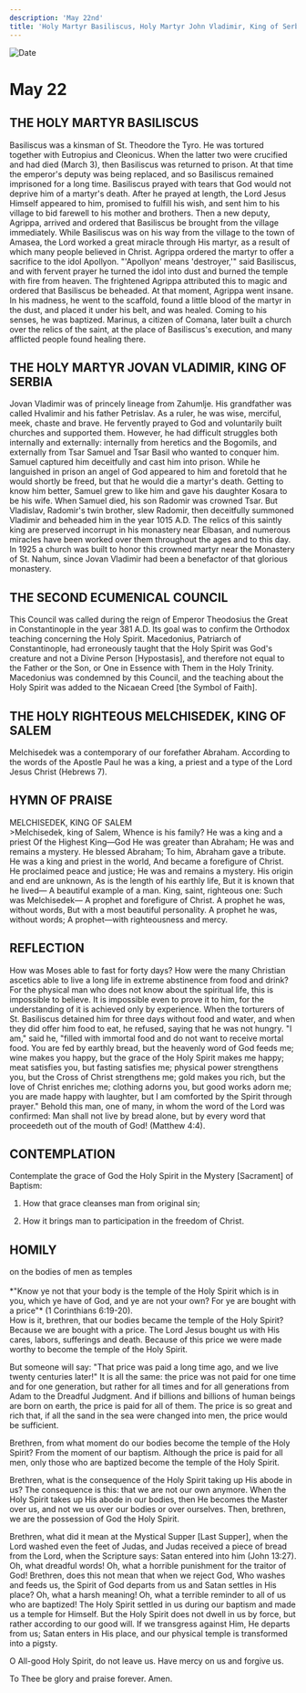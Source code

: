 ```yaml
---
description: 'May 22nd'
title: 'Holy Martyr Basiliscus, Holy Martyr John Vladimir, King of Serbia, the Second Ecumenical Council, Melchisedek, King of Salem'
---
```


<CustomPaginator />
<RunningHead />

<Image src="/title-imprint.png" height={68} width={50} alt="Date" className="title-imprint"/>

# <div id="date">May <Image className="four-dot" src="/four-dot.png" height={15} width={15} alt="" />22</div>

## THE HOLY MARTYR BASILISCUS

Basiliscus was a kinsman of St. Theodore the Tyro. He was tortured together with Eutropius and Cleonicus. When the latter two were crucified and had died (March 3), then Basiliscus was returned to prison. At that time the emperor's deputy was being replaced, and so Basiliscus remained imprisoned for a long time. Basiliscus prayed with tears that God would not deprive him of a martyr's death. After he prayed at length, the Lord Jesus Himself appeared to him, promised to fulfill his wish, and sent him to his village to bid farewell to his mother and brothers. Then a new deputy, Agrippa, arrived and ordered that Basiliscus be brought from the village immediately. While Basiliscus was on his way from the village to the town of Amasea, the Lord worked a great miracle through His martyr, as a result of which many people believed in Christ. Agrippa ordered the martyr to offer a sacrifice to the idol Apollyon. "'Apollyon' means 'destroyer,'" said Basiliscus, and with fervent prayer he turned the idol into dust and burned the temple with fire from heaven. The frightened Agrippa attributed this to magic and ordered that Basiliscus be beheaded. At that moment, Agrippa went insane. In his madness, he went to the scaffold, found a little blood of the martyr in the dust, and placed it under his belt, and was healed. Coming to his senses, he was baptized. Marinus, a citizen of Comana, later built a church over the relics of the saint, at the place of Basiliscus's execution, and many afflicted people found healing there.

## THE HOLY MARTYR JOVAN VLADIMIR, KING OF SERBIA

Jovan Vladimir was of princely lineage from Zahumlje. His grandfather was called Hvalimir and his father Petrislav. As a ruler, he was wise, merciful, meek, chaste and brave. He fervently prayed to God and voluntarily built churches and supported them. However, he had difficult struggles both internally and externally: internally from heretics and the Bogomils, and externally from Tsar Samuel and Tsar Basil who wanted to conquer him. Samuel captured him deceitfully and cast him into prison. While he languished in prison an angel of God appeared to him and foretold that he would shortly be freed, but that he would die a martyr's death. Getting to know him better, Samuel grew to like him and gave his daughter Kosara to be his wife. When Samuel died, his son Radomir was crowned Tsar. But Vladislav, Radomir's twin brother, slew Radomir, then deceitfully summoned Vladimir and beheaded him in the year 1015 A.D. The relics of this saintly king are preserved incorrupt in his monastery near Elbasan, and numerous miracles have been worked over them throughout the ages and to this day.  In 1925 a church was built to honor this crowned martyr near the Monastery of St. Nahum, since Jovan Vladimir had been a benefactor of that glorious monastery.

## THE SECOND ECUMENICAL COUNCIL

This Council was called during the reign of Emperor Theodosius the Great in Constantinople in the year 381 A.D. Its goal was to confirm the Orthodox teaching concerning the Holy Spirit. Macedonius, Patriarch of Constantinople, had erroneously taught that the Holy Spirit was God's creature and not a Divine Person [Hypostasis], and therefore not equal to the Father or the Son, or One in Essence with Them in the Holy Trinity. Macedonius was condemned by this Council, and the teaching about the Holy Spirit was added to the Nicaean Creed [the Symbol of Faith].

## THE HOLY RIGHTEOUS MELCHISEDEK, KING OF SALEM

Melchisedek was a contemporary of our forefather Abraham. According to the words of the Apostle Paul he was a king, a priest and a type of the Lord Jesus Christ (Hebrews 7).


## HYMN OF PRAISE
<div style={{textAlign:'center', color:'crimson', fontWeight:'bold'}}>
MELCHISEDEK, KING OF SALEM
</div>
>Melchisedek, king of Salem,  
Whence is his family?  
He was a king and a priest  
Of the Highest King—God  
He was greater than Abraham;  
He was and remains a mystery.  
He blessed Abraham;  
To him, Abraham gave a tribute.  
He was a king and priest in the world,  
And became a forefigure of Christ.  
He proclaimed peace and justice;  
He was and remains a mystery.  
His origin and end are unknown,  
As is the length of his earthly life,  
But it is known that he lived—  
A beautiful example of a man.  
King, saint, righteous one:  
Such was Melchisedek—  
A prophet and forefigure of Christ.  
A prophet he was, without words,  
But with a most beautiful personality.  
A prophet he was, without words;  
A prophet—with righteousness and mercy.  


## REFLECTION

How was Moses able to fast for forty days? How were the many Christian ascetics able to live a long life in extreme abstinence from food and drink? For the physical man who does not know about the spiritual life, this is impossible to believe. It is impossible even to prove it to him, for the understanding of it is achieved only by experience. When the torturers of St. Basiliscus detained him for three days without food and water, and when they did offer him food to eat, he refused, saying that he was not hungry. "I am," said he, "filled with immortal food and do not want to receive mortal food. You are fed by earthly bread, but the heavenly word of God feeds me; wine makes you happy, but the grace of the Holy Spirit makes me happy; meat satisfies you, but fasting satisfies me; physical power strengthens you, but the Cross of Christ strengthens me; gold makes you rich, but the love of Christ enriches me; clothing adorns you, but good works adorn me; you are made happy with laughter, but I am comforted by the Spirit through prayer." Behold this man, one of many, in whom the word of the Lord was confirmed: Man shall not live by bread alone, but by every word that proceedeth out of the mouth of God! (Matthew 4:4).


## CONTEMPLATION

Contemplate the grace of God the Holy Spirit in the Mystery [Sacrament] of Baptism:

1. How that grace cleanses man from original sin;

2. How it brings man to participation in the freedom of Christ.


## HOMILY
<div style={{textAlign:'center', color:'crimson', fontWeight:'bold'}}>
on the bodies of men as temples
</div><br />
<div style={{textAlign:'right'}}>
*"Know ye not that your body is the temple of the Holy Spirit which is in you, which ye have of God, and ye are not your own? For ye are bought with a price"* (1 Corinthians 6:19-20).
</div>
How is it, brethren, that our bodies became the temple of the Holy Spirit? Because we are bought with a price. The Lord Jesus bought us with His cares, labors, sufferings and death. Because of this price we were made worthy to become the temple of the Holy Spirit.

But someone will say: "That price was paid a long time ago, and we live twenty centuries later!" It is all the same: the price was not paid for one time and for one generation, but rather for all times and for all generations from Adam to the Dreadful Judgment. And if billions and billions of human beings are born on earth, the price is paid for all of them. The price is so great and rich that, if all the sand in the sea were changed into men, the price would be sufficient.

Brethren, from what moment do our bodies become the temple of the Holy Spirit? From the moment of our baptism. Although the price is paid for all men, only those who are baptized become the temple of the Holy Spirit.

Brethren, what is the consequence of the Holy Spirit taking up His abode in us? The consequence is this: that we are not our own anymore. When the Holy Spirit takes up His abode in our bodies, then He becomes the Master over us, and not we us over our bodies or over ourselves. Then, brethren, we are the possession of God the Holy Spirit.

Brethren, what did it mean at the Mystical Supper [Last Supper], when the Lord washed even the feet of Judas, and Judas received a piece of bread from the Lord, when the Scripture says: Satan entered into him (John 13:27). Oh, what dreadful words! Oh, what a horrible punishment for the traitor of God! Brethren, does this not mean that when we reject God, Who washes and feeds us, the Spirit of God departs from us and Satan settles in His place? Oh, what a harsh meaning! Oh, what a terrible reminder to all of us who are baptized! The Holy Spirit settled in us during our baptism and made us a temple for Himself. But the Holy Spirit does not dwell in us by force, but rather according to our good will. If we transgress against Him, He departs from us; Satan enters in His place, and our physical temple is transformed into a pigsty.

O All-good Holy Spirit, do not leave us. Have mercy on us and forgive us.

To Thee be glory and praise forever. Amen.